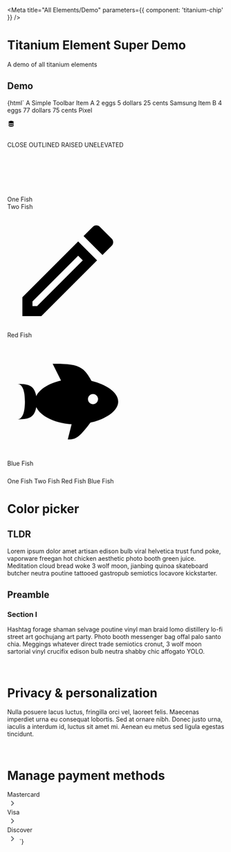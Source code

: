 

<Meta title="All Elements/Demo" parameters={{ component: 'titanium-chip' }} />

# Titanium Element Super Demo

A demo of all titanium elements

## Demo

<Canvas withToolbar>
  <Story name="Demo">
    {html`
        <titanium-toolbar> <span main-title>A Simple Toolbar</span></titanium-toolbar>
        <titanium-header header="Titanium elements" subHeader="One stop shop for everything good" style="padding-top: 60px"></titanium-header>
        <titanium-data-table header="Data table">
          <titanium-search-input slot="search-button" ></titanium-search-input>
          <titanium-svg-button slot="filter-button"  path="M19 13h-6v6h-2v-6H5v-2h6V5h2v6h6v2z"></titanium-svg-button>
          <titanium-svg-button slot="table-actions" path="M19 13h-6v6h-2v-6H5v-2h6V5h2v6h6v2z"></titanium-svg-button>
          <titanium-chip label="Hello" closeable slot="filters"></titanium-chip>
          <titanium-chip label="World" closeable slot="filters"></titanium-chip>
          <titanium-chip label="Hello" closeable slot="filters"></titanium-chip>
          <titanium-chip label="World" closeable slot="filters"></titanium-chip>
          <titanium-chip label="Hello" closeable slot="filters"></titanium-chip>
          <titanium-chip label="World" closeable slot="filters"></titanium-chip>
          <titanium-data-table-header slot="table-headers" large columnName="Name" title="Name" sortBy="Name"></titanium-data-table-header>
          <titanium-data-table-header slot="table-headers" desktop title="Short Name" sortBy="SName"></titanium-data-table-header>
          <titanium-data-table-header slot="table-headers" no-sort desktop title="Type"></titanium-data-table-header>
          <titanium-data-table-header slot="table-headers" no-sort desktop center width="105px" title="Phone Number"></titanium-data-table-header>
          <titanium-data-table-header slot="table-headers" no-sort width="75px" right title="Locations"></titanium-data-table-header>
          <titanium-data-table-item slot="items">
            <row-item large>Item A</row-item>
            <row-item desktop>2 eggs</row-item>
            <row-item desktop>5 dollars</row-item>
            <row-item desktop width="105px" center>25 cents</row-item>
            <row-item width="75px" right>Samsung</row-item>
          </titanium-data-table-item>
          <titanium-data-table-item slot="items">
            <row-item large>Item B</row-item>
            <row-item desktop>4 eggs</row-item>
            <row-item desktop>77 dollars</row-item>
            <row-item desktop width="105px" center>75 cents</row-item>
            <row-item width="75px" right>Pixel</row-item>
          </titanium-data-table-item>
        </titanium-data-table>
        <p>
          <titanium-chip label="C Drive" closeable ></titanium-chip>
          <titanium-chip label="D Drive" closeable ></titanium-chip>
          <titanium-chip label="F Drive" closeable ></titanium-chip>
          <titanium-chip label="F Drive" closeable ></titanium-chip>
          <titanium-chip label="This Guy" src="https://mapi.leavitt.com/People(771130)/Default.Picture(size=35)" ></titanium-chip>
          <titanium-chip label="Main frame" closeable >
            <svg slot="chip-icon" style="width:18px;height:18px" viewBox="0 0 24 24">
              <path
                d="M12,3C7.58,3 4,4.79 4,7C4,9.21 7.58,11 12,11C16.42,11 20,9.21 20,7C20,4.79 16.42,3 12,3M4,9V12C4,14.21 7.58,16 12,16C16.42,16 20,14.21 20,12V9C20,11.21 16.42,13 12,13C7.58,13 4,11.21 4,9M4,14V17C4,19.21 7.58,21 12,21C16.42,21 20,19.21 20,17V14C20,16.21 16.42,18 12,18C7.58,18 4,16.21 4,14Z"
              />
            </svg>
          </titanium-chip>
        </p>
        <br />
        <titanium-button >CLOSE</titanium-button>
        <titanium-button outlined >OUTLINED</titanium-button>
        <titanium-button raised >RAISED</titanium-button>
        <titanium-button unelevated >UNELEVATED</titanium-button>
        <br />
        <br />
        <titanium-loading-indicator ></titanium-loading-indicator>
        <br />
        <br />
        <titanium-progress > </titanium-progress>
        <br />
        <br />
        <titanium-search-input ></titanium-search-input>
        <titanium-single-select
          style="max-width: 400px; margin: 24px 0;"
          itemlabelpath="FullName"
          hinttext="Search for a person or group to add them as a participant"
          placeholder="Add participants"
        >
        </titanium-single-select>
        <titanium-single-select
          style="max-width: 400px; margin: 24px 0;"
          shaped
          itemlabelpath="Shaped"
          hinttext="Search for a person or group to add them as a participant"
          placeholder="Shaped"
        >
        </titanium-single-select>
        <titanium-single-select
          style="max-width: 400px; margin: 24px 0;"
          filled
          itemlabelpath="Filled"
          hinttext="Search for a person or group to add them as a participant"
          placeholder="Filled"
        >
        </titanium-single-select>
        <titanium-svg-button  path="M20,11V13H8L13.5,18.5L12.08,19.92L4.16,12L12.08,4.08L13.5,5.5L8,11H20Z"></titanium-svg-button>
        <titanium-svg-button large  path="M5,20H19V18H5M19,9H15V3H9V9H5L12,16L19,9Z"></titanium-svg-button>
        <menu-container style="display: flex; flex-direction: column;width: 280px;margin: 24px 0;">
          <titanium-side-menu-item href="#" >One Fish</titanium-side-menu-item>
          <titanium-side-menu-item href="#">Two Fish</titanium-side-menu-item>
          <titanium-side-menu-item href="#" selected>
            <svg viewBox="0 0 24 24">
              <path d="M14.06 9.02l.92.92L5.92 19H5v-.92l9.06-9.06M17.66 3c-.25 0-.51.1-.7.29l-1.83 1.83 3.75 3.75 1.83-1.83c.39-.39.39-1.02 0-1.41l-2.34-2.34c-.2-.2-.45-.29-.71-.29zm-3.6 3.19L3 17.25V21h3.75L17.81 9.94l-3.75-3.75z" /></svg >
              <span>Red Fish</span>
          </titanium-side-menu-item>
          <titanium-side-menu-item href="#">
          <svg viewBox="0 0 24 24">
               <path d="M12,20L12.76,17C9.5,16.79 6.59,15.4 5.75,13.58C5.66,14.06 5.53,14.5 5.33,14.83C4.67,16 3.33,16 2,16C3.1,16 3.5,14.43 3.5,12.5C3.5,10.57 3.1,9 2,9C3.33,9 4.67,9 5.33,10.17C5.53,10.5 5.66,10.94 5.75,11.42C6.4,10 8.32,8.85 10.66,8.32L9,5C11,5 13,5 14.33,5.67C15.46,6.23 16.11,7.27 16.69,8.38C19.61,9.08 22,10.66 22,12.5C22,14.38 19.5,16 16.5,16.66C15.67,17.76 14.86,18.78 14.17,19.33C13.33,20 12.67,20 12,20M17,11A1,1 0 0,0 16,12A1,1 0 0,0 17,13A1,1 0 0,0 18,12A1,1 0 0,0 17,11Z"/></svg>
              <span>Blue Fish</span>
          </titanium-side-menu-item>
        </menu-container>
        <titanium-tab-control style="margin: 24px 0;">
          <titanium-tab-control-item> One Fish </titanium-tab-control-item>
          <titanium-tab-control-item> Two Fish </titanium-tab-control-item>
          <titanium-tab-control-item selected> Red Fish </titanium-tab-control-item>
          <titanium-tab-control-item> Blue Fish </titanium-tab-control-item>
        </titanium-tab-control>
        <titanium-card>
          <h1>Color picker</h1>
          <h2>TLDR</h2>
           <p>
          Lorem ipsum dolor amet artisan edison bulb viral helvetica trust fund poke, vaporware freegan hot chicken aesthetic photo booth green juice.
          Meditation cloud bread woke 3 wolf moon, jianbing quinoa skateboard butcher neutra poutine tattooed gastropub semiotics locavore kickstarter.
        </p>
        <h2>Preamble</h2>
        <h3>Section I</h3>
        <p>
          Hashtag forage shaman selvage poutine vinyl man braid lomo distillery lo-fi street art gochujang art party. Photo booth messenger bag offal palo santo
          chia. Meggings whatever direct trade semiotics cronut, 3 wolf moon sartorial vinyl crucifix edison bulb neutra shabby chic affogato YOLO.
        </p>
        </titanium-card>
        <br />
        <titanium-single-action-card buttonTitle="Manage your data & personalization">
          <h1>Privacy & personalization</h1>
          <p>
            Nulla posuere lacus luctus, fringilla orci vel, laoreet felis. Maecenas imperdiet urna eu consequat lobortis. Sed at ornare nibh. Donec justo urna,
            iaculis a interdum id, luctus sit amet mi. Aenean eu metus sed ligula egestas tincidunt.
          </p>
        </titanium-single-action-card>
        <br />
        <titanium-single-action-card  buttonTitle="Manage your data & personalization">
          <h1>Manage payment methods</h1>
          <titanium-card-list-item  title="Mastercard">
            <div>Mastercard</div>
            <div spacer></div>
            <svg viewBox="0 0 24 24" style="height: 24px; width: 24px; flex-shrink: 0;fill: #5f6368"">
              <path d="M10 6L8.59 7.41 13.17 12l-4.58 4.59L10 18l6-6z" />
            </svg>
          </titanium-card-list-item>
          <titanium-card-list-item  title="Visa">
            <div>Visa</div>
            <div spacer></div>
            <svg viewBox="0 0 24 24" style="height: 24px; width: 24px; flex-shrink: 0;fill: #5f6368"">
              <path d="M10 6L8.59 7.41 13.17 12l-4.58 4.59L10 18l6-6z" />
            </svg>
          </titanium-card-list-item>
          <titanium-card-list-item  title="Discover">
            <div>Discover</div>
            <div spacer></div>
            <svg viewBox="0 0 24 24" style="height: 24px; width: 24px; flex-shrink: 0; fill: #5f6368">
              <path d="M10 6L8.59 7.41 13.17 12l-4.58 4.59L10 18l6-6z" />
            </svg>
          </titanium-card-list-item>
        </titanium-single-action-card>
        <titanium-error-page></titanium-error-page>
        <titanium-access-denied-page></titanium-access-denied-page>
    `}
  </Story>
</Canvas>
